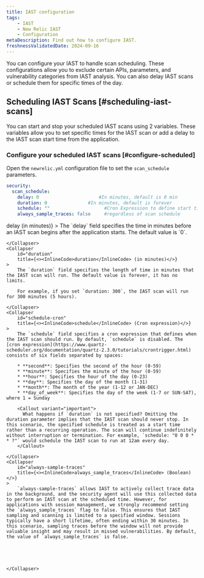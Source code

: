 ```yaml
---
title: IAST configuration
tags:
    - IAST
    - New Relic IAST
    - Configuration
metaDescription: Find out how to configure IAST.
freshnessValidatedDate: 2024-09-16
---
```


You can configure your IAST to handle scan scheduling. These configurations allow you to exclude certain APIs, parameters, and vulnerability categories from IAST analysis. You can also delay IAST scans or schedule them for specific times of the day.

## Scheduling IAST Scans [#scheduling-iast-scans]

You can start and stop your scheduled IAST scans using 2 variables. These variables allow you to set specific times for the IAST scan or add a delay to the IAST scan start time from the application.


### Configure your scheduled IAST scans [#configure-scheduled]

Open the `newrelic.yml` configuration file to set the `scan_schedule` parameters.

```yml
security:
  scan_schedule:
    delay: 0			          #In minutes, default is 0 min
    duration: 0		          #In minutes, default is forever
    schedule: ""                    #Cron Expression to define start time
    always_sample_traces: false     #regardless of scan schedule
```

<CollapserGroup>
    <Collapser
        id="delay"
        title={<><InlineCode>delay</InlineCode> (in minutes)</>}
    >
        The `delay` field specifies the time in minutes before an IAST scan begins after the application starts. The default value is `0`.

    </Collapser>
    <Collapser
        id="duration"
        title={<><InlineCode>duration</InlineCode> (in minutes)</>}
    >
        The `duration` field specifies the length of time in minutes that the IAST scan will run. The default value is forever, it has no limits.

        For example, if you set `duration: 300`, the IAST scan will run for 300 minutes (5 hours).

    </Collapser>
    <Collapser
        id="schedule-cron"
        title={<><InlineCode>schedule</InlineCode> (Cron expression)</>}
    >
        The `schedule` field specifies a cron expression that defines when the IAST scan should run. By default, `schedule` is disabled. The [cron expression](https://www.quartz-scheduler.org/documentation/quartz-2.3.0/tutorials/crontrigger.html) consists of six fields separated by spaces:

        * **second**: Specifies the second of the hour (0-59) 
        * **minute**: Specifies the minute of the hour (0-59)
        * **hour**: Specifies the hour of the day (0-23)
        * **day**: Specifies the day of the month (1-31)
        * **month**: The month of the year (1-12 or JAN-DEC)
        * **day_of_week**: Specifies the day of the week (1-7 or SUN-SAT), where 1 = Sunday

        <Callout variant="important">
          What happens if `duration` is not specified? Omitting the duration parameter implies that the IAST scan should never stop. In this scenario, the specified schedule is treated as a start time rather than a recurring operation. The scan will continue indefinitely without interruption or termination. For example, `schedule: "0 0 0 * * ?"` would schedule the IAST scan to run at 12am every day.
        </Callout>

    </Collapser>
    <Collapser
        id="always-sample-traces"
        title={<><InlineCode>always_sample_traces</InlineCode> (Boolean)</>}
    >
        `always-sample-traces` allows IAST to actively collect trace data in the background, and the security agent will use this collected data to perform an IAST scan at the scheduled time. However, for applications with session management, we strongly recommend setting the `always_sample_traces` flag to false. This ensures that IAST sampling and scanning is limited to a specified window. Sessions typically have a short lifetime, often ending within 30 minutes. In this scenario, sampling traces before the window will not provide valuable insight and may result in missed vulnerabilities. By default, the value of `always_sample_traces` is false.





    </Collapser>
</CollapserGroup>












